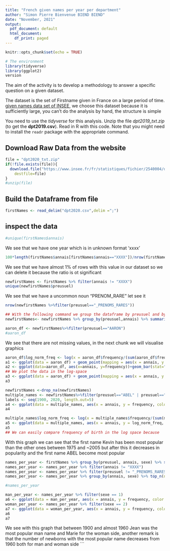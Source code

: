 ---
title: "French given names per year per department"
author: "Simon Pierre Bienvenue BIEND BIEND"
date: "November, 2021"
output:
  pdf_document: default
  html_document:
    df_print: paged
---

```{r setup, include=FALSE}
knitr::opts_chunk$set(echo = TRUE)
```

```{r, include=FALSE}
# The environment
library(tidyverse)
library(ggplot2)
version
```
The aim of the activity is to develop a methodology to answer a specific question on a given dataset. 

The dataset is the set of Firstname given in France on a large period of time. 
[given names data set of INSEE](https://www.insee.fr/fr/statistiques/fichier/2540004), we choose this dataset because it is sufficiently large, you can't do the analysis by hand, the structure is simple

You need to use the _tidyverse_ for this analysis. Unzip the file _dpt2019_txt.zip_ (to get the **dpt2019.csv**). Read in R with this code. Note that you might need to install the `readr` package with the appropriate command.

## Download Raw Data from the website
```{r}
file = "dpt2020_txt.zip"
if(!file.exists(file)){
  download.file("https://www.insee.fr/fr/statistiques/fichier/2540004/dpt2020_csv.zip",
	destfile=file)
}
#unzip(file)
```

## Build the Dataframe from file
```{r}
firstNames <- read_delim("dpt2020.csv",delim =";")
```

## inspect the data
```{r, echo=FALSE, include=FALSE}
#unique(firstNames$annais)
```
We see that we have one year which is in unknown format 'xxxx'
```{r}
100*length(firstNames$annais[firstNames$annais=="XXXX"])/nrow(firstNames)
```
We see that we have almost 1% of rows with this value in our dataset so we can delete it because the ratio is ot significant
```{r, include=FALSE}
newfirstNames <- firstNames %>% filter(annais != "XXXX")
unique(newfirstNames$preusuel)
```
We see that we have a uncommon noun "PRENOM_RARE" let see it
```{r}
nrow(newfirstNames %>%filter(preusuel=="_PRENOMS_RARES"))
```


```{r}
## With the following command we group the dataframe by preusuel and by annais and we count the total number of birth for each firstname by year
newfirstNames<- newfirstNames %>% group_by(preusuel,annais) %>% summarise(frequency = sum(nombre)) %>% arrange(desc(annais))
```
```{r, echo=FALSE, include=FALSE}
aaron_df <- newfirstNames%>%filter(preusuel=="AARON")
#aaron_df
```
We see that there are not missing values, in the next chunk we will visualise graphics
```{r}
aaron_df$log_norm_freq <- log(x = aaron_df$frequency/(sum(aaron_df$frequency)))
a1 <- ggplot(data = aaron_df) + geom_point(mapping = aes(x = annais, y = frequency)) + theme(axis.text.x = element_text(angle = 90, vjust = 0.5, hjust=1)) +xlab("Year") + ylab("number of newborns in log space") + ggtitle("Evolution of the number of newborns with the first name AARON")
a2 <- ggplot(data=aaron_df, aes(x=annais, y=frequency))+geom_bar(stat="identity", fill="steelblue", width = 0.5)+theme(axis.text.x = element_text(angle = 90, vjust = 0.5, hjust=1))+xlab("Year") + ylab("number of newborns") + ggtitle("Evolution of the number of newborns with the first name AARON")
## We plot the data in the log-space
a3 <- ggplot(data = aaron_df) + geom_point(mapping = aes(x = annais, y = log_norm_freq)) + theme(axis.text.x = element_text(angle = 90, vjust = 0.5, hjust=1))+xlab("Year") + ylab("number of newborns in log space") + ggtitle("Evolution of the number of newborns with the first name AARON")
a3
```


```{r}
newfirstNames <-drop_na(newfirstNames)
multiple_names <- newfirstNames%>%filter(preusuel=="ABEL" | preusuel=="BLANCHE" |preusuel=="KEVIN")
labels <- seq(1900, 2020, length.out=5)
a4 <- ggplot(data = multiple_names, aes(x = annais, y = frequency, color = preusuel))+ geom_point() + theme(axis.text.x = element_text(angle = 90, vjust = 0.6 , hjust=1)) + xlab("Year") + ylab("number of newborns") + scale_x_discrete(breaks=labels, labels=as.character(labels)) +ggtitle("Comparison of 3 first names")
a4
```

```{r}
multiple_names$log_norm_freq <- log(x = multiple_names$frequency/(sum(multiple_names$frequency)))
a5 <- ggplot(data = multiple_names, aes(x = annais, y = log_norm_freq, color = preusuel))+ geom_point() + theme(axis.text.x = element_text(angle = 90, vjust = 0.6 , hjust=1)) + xlab("Year") + ylab("logarithm space of number of newborns") + scale_x_discrete(breaks=labels, labels=as.character(labels))
a5
## We can easily compare frequency of birth in the log space because 
```
With this graph we can see that the first name Kevin has been most popular than the other ones between 1975 and ~2005 but after this it decreases in popularity and the first name ABEL become most popular
```{r}
names_per_year <- firstNames %>% group_by(preusuel, annais, sexe) %>% summarise(frequency = sum(nombre))%>%arrange(desc(annais))
names_per_year <- names_per_year %>% filter(annais != "XXXX")
names_per_year <- names_per_year %>% filter(preusuel != "_PRENOMS_RARES")
names_per_year <- names_per_year %>% group_by(annais, sexe) %>% top_n(n = 1)
```

```{r, include=FALSE}
#names_per_year
```

```{r}
man_per_year <- names_per_year %>% filter(sexe == 1)
a6 <- ggplot(data = man_per_year, aes(x = annais, y = frequency, color = preusuel, fill=preusuel))+ geom_point() + theme(axis.text.x = element_text(angle = 90, vjust = 0.6 , hjust=1)) + xlab("Year") + ylab("logarithm space of number of newborns") + scale_x_discrete(breaks=labels, labels=as.character(labels)) + ggtitle("Most popular man name per year betwenn 1900 and 2020")
woman_per_year <- names_per_year %>% filter(sexe == 2)
a7 <- ggplot(data = woman_per_year, aes(x = annais, y = frequency, color = preusuel, fill=preusuel))+ geom_point() + theme(axis.text.x = element_text(angle = 90, vjust = 0.6 , hjust=1)) + xlab("Year") + ylab("Number of newborns") + scale_x_discrete(breaks=labels, labels=as.character(labels)) + ggtitle("Most popular woman name per year betwenn 1900 and 2020")
a6
a7
```
We see with this graph that between 1900 and almost 1960 Jean was the most popular man name and Marie for the woman side, another remark is that the number of newborns with the most popular name decreases from 1960 both for man and woman side
```
